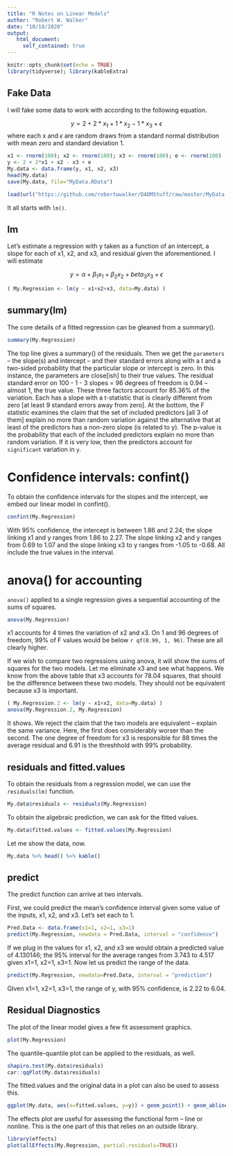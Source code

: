 ---
title: "R Notes on Linear Models"
author: "Robert W. Walker"
date: "10/18/2020"
output:
   html_document:
     self_contained: true
---

```{r setup, include=FALSE, warning=FALSE, message=FALSE}
knitr::opts_chunk$set(echo = TRUE)
library(tidyverse); library(kableExtra)
```

## Fake Data

I will fake some data to work with according to the following equation.

$$ y = 2 + 2*x_{1} + 1*x_{2} -1*x_{3} + \epsilon $$
where each x and $\epsilon$ are random draws from a standard normal distribution with mean zero and standard deviation 1.

```{r FD, eval=FALSE}
x1 <- rnorm(100); x2 <- rnorm(100); x3 <- rnorm(100); e <- rnorm(100)
y <- 2 + 2*x1 + x2 - x3 + e
My.data <- data.frame(y, x1, x2, x3)
head(My.data)
save(My.data, file="MyData.RData")
```

```{r}
load(url("https://github.com/robertwwalker/DADMStuff/raw/master/MyData.RData"))
```


It all starts with `lm()`.

## lm

Let's estimate a regression with y taken as a function of an intercept, a slope for each of x1, x2, and x3, and residual given the aforementioned.  I will estimate

$$ y = \alpha + \beta_1 x_1 + \beta_2 x_2 + beta_3 x_3 + \epsilon  $$

```{r}
( My.Regression <- lm(y ~ x1+x2+x3, data=My.data) )
```

## summary(lm)

The core details of a fitted regression can be gleaned from a summary().  

```{r}
summary(My.Regression)
```

The top line gives a summary() of the residuals.  Then we get the `parameters` -- the slope(s) and intercept -- and their standard errors along with a t and a two-sided probability that the particular slope or intercept is zero.  In this instance, the parameters are close[ish] to their true values.  The residual standard error on 100 - 1 - 3 slopes = 96 degrees of freedom is 0.94 -- almost 1, the true value.  These three factors account for 85.36% of the variation.  Each has a slope with a t-statistic that is clearly different from zero [at least 9 standard errors away from zero].  At the bottom, the F statistic examines the claim that the set of included predictors [all 3 of them] explain no more than random variation against the alternative that at least of the predictors has a non-zero slope (is related to y).  The p-value is the probability that each of the included predictors explain no more than random variation.  If it is very low, then the predictors account for `significant` variation in `y`.

# Confidence intervals: confint()

To obtain the confidence intervals for the slopes and the intercept, we embed our linear model in confint().

```{r}
confint(My.Regression)
```

With 95% confidence, the intercept is between 1.86 and 2.24; the slope linking x1 and y ranges from 1.86 to 2.27.  The slope linking x2 and y ranges from 0.69 to 1.07 and the slope linking x3 to y ranges from -1.05 to -0.68.  All include the true values in the interval.

# anova() for accounting

`anova()` applied to a single regression gives a sequential accounting of the sums of squares.

```{r}
anova(My.Regression)
```

x1 accounts for 4 times the variation of x2 and x3.  On 1 and 96 degrees of freedom, 99% of F values would be below `r qf(0.99, 1, 96)`.  These are all clearly higher.

If we wish to compare two regressions using anova, it will show the sums of squares for the two models.  Let me eliminate x3 and see what happens.  We know from the above table that x3 accounts for 78.04 squares, that should be the difference between these two models.  They should not be equivalent because x3 is important.

```{r}
( My.Regression.2 <- lm(y ~ x1+x2, data=My.data) )
anova(My.Regression.2, My.Regression)
```


It shows.  We reject the claim that the two models are equivalent -- explain the same variance.  Here, the first does considerably worser than the second.  The one degree of freedom for x3 is responsible for 88 times the average residual and 6.91 is the threshhold with 99% probability.

## residuals and fitted.values

To obtain the residuals from a regression model, we can use the `residuals(lm)` function.

```{r}
My.data$residuals <- residuals(My.Regression)
```

To obtain the algebraic prediction, we can ask for the fitted values.

```{r}
My.data$fitted.values <- fitted.values(My.Regression)
```

Let me show the data, now.

```{r}
My.data %>% head() %>% kable()
```


## predict

The predict function can arrive at two intervals.

First, we could predict the mean's confidence interval given some value of the inputs, x1, x2, and x3.  Let's set each to 1.

```{r}
Pred.Data <- data.frame(x1=1, x2=1, x3=1)
predict(My.Regression, newdata = Pred.Data, interval = "confidence")
```

If we plug in the values for x1, x2, and x3 we would obtain a predicted value of 4.130146; the 95% interval for the average ranges from 3.743 to 4.517 given x1=1, x2=1, x3=1.  Now let us predict the range of the data.

```{r}
predict(My.Regression, newdata=Pred.Data, interval = "prediction")
```

GIven x1=1, x2=1, x3=1, the range of y, with 95% confidence, is 2.22 to 6.04. 

## Residual Diagnostics

The plot of the linear model gives a few fit assessment graphics.

```{r}
plot(My.Regression)
```

The quantile-quantile plot can be applied to the residuals, as well.

```{r}
shapiro.test(My.data$residuals)
car::qqPlot(My.data$residuals)
```

The fitted.values and the original data in a plot can also be used to assess this.

```{r}
ggplot(My.data, aes(x=fitted.values, y=y)) + geom_point() + geom_abline(slope=1, intercept = 0) + labs(x="Predicted Values", y="Actual Values")
```

The effects plot are useful for assessing the functional form -- line or nonline.  This is the one part of this that relies on an outside library.

```{r}
library(effects)
plot(allEffects(My.Regression, partial.residuals=TRUE))
```
